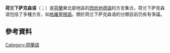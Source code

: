 {{Infobox language family
|name=荷兰下萨克森语
|altname=''Nederlaands Leegsaksies''
|region=[[荷蘭|荷蘭]]
|ethnicity=[[薩克森人|薩克森人]]
|familycolor=印歐語系
|fam1=[[印欧语系|印欧语系]]
|fam2=[[日耳曼語支|日耳曼語支]]
|fam3=[[西日耳曼語支|西日耳曼語支]]
|fam4=[[Ingvaeonic_languages|Ingvaeonic]]
|fam5=[[Low_German|Low German]]
|fam6=[[West_Low_German|Low Saxon]]
|fam7=(not a valid clade)
|child1=[[Achterhooks_dialect|Achterhooks]]
|child2=[[Drèents_dialects|Drèents]]
|child3=[[Gronings_dialect|Gronings]]
|child4=[[Sallaans_dialect|Sallaans]]
|child5=[[Stellingwarfs_dialect|Stellingwarfs]]
|child6=[[Tweants_dialect|Tweants]]
|child7=[[Urkers_dialect|Urkers]]
|child8=[[Veluws_dialect|Veluws]]
|glotto=none
|map=Koart Leegsaksisch.png
|mapcaption=Low Saxon dialects spoken in the Netherlands
}}
'''荷兰下萨克森语'''（{{lang-nl|Nederlands Nedersaksisch}}；{{lang-nsd|Nederlaands Leegsaksies}}）是[[荷蘭|荷蘭]]東北部地區的[[西低地德語|西低地德語]]的方言集合。荷兰下萨克森语包括了多種方言，如[[格羅寧根語|格羅寧根語]]。關於荷兰下萨克森语的分類目前仍有有爭議。

==參考資料==
{{reflist}}
{{InterWiki|code=nds-nl}}

{{Languages of the Benelux}}

[[Category:荷蘭語|Category:荷蘭語]]